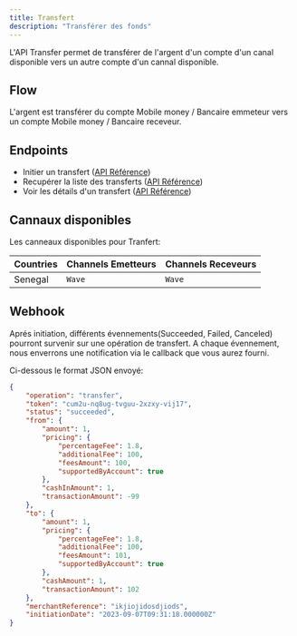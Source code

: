 ```yaml
---
title: Transfert
description: "Transférer des fonds"
---
```


L'API Transfer permet de transférer de l'argent d'un compte d'un canal disponible vers un autre compte d'un cannal disponible.

## Flow

L'argent est transférer du compte Mobile money / Bancaire emmeteur vers un compte Mobile money / Bancaire receveur.

## Endpoints

- Initier un transfert ([API Référence](https://auth.paayoor.com/register))
- Recupérer la liste des transferts ([API Référence](https://auth.paayoor.com/register))
- Voir les détails d'un transfert ([API Référence](https://auth.paayoor.com/register))

## Cannaux disponibles

Les canneaux disponibles pour Tranfert:

| Countries | Channels Emetteurs                  | Channels Receveurs                  | 
| --------- | ----------------------------------- | ----------------------------------- |
| Senegal   |  `Wave`                             |  `Wave`                             |

## Webhook

Aprés initiation, différents évennements(Succeeded, Failed, Canceled) pourront survenir sur une opération de transfert. 
A chaque évennement, nous enverrons une notification via le callback que vous aurez fourni.

Ci-dessous le format JSON envoyé:

```json
{
    "operation": "transfer",
    "token": "cum2u-nq8ug-tvguu-2xzxy-vij17",
    "status": "succeeded",
    "from": {
        "amount": 1,
        "pricing": {
            "percentageFee": 1.8,
            "additionalFee": 100,
            "feesAmount": 100,
            "supportedByAccount": true
        },
        "cashInAmount": 1,
        "transactionAmount": -99
    },
    "to": {
        "amount": 1,
        "pricing": {
            "percentageFee": 1.8,
            "additionalFee": 100,
            "feesAmount": 101,
            "supportedByAccount": true
        },
        "cashAmount": 1,
        "transactionAmount": 102
    },
    "merchantReference": "ikjiojidosdjiods",
    "initiationDate": "2023-09-07T09:31:18.000000Z"
}
```

